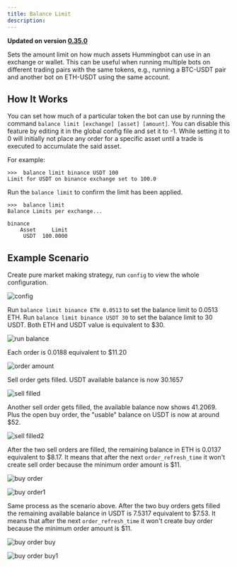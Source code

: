 ```yaml
---
title: Balance Limit
description:
---
```


**Updated on version [0.35.0](/release-notes/0.35.0)**

Sets the amount limit on how much assets Hummingbot can use in an exchange or wallet. This can be useful when running multiple bots on different trading pairs with the same tokens, e.g., running a BTC-USDT pair and another bot on ETH-USDT using the same account.

## How It Works

You can set how much of a particular token the bot can use by running the command `balance limit [exchange] [asset] [amount]`. You can disable this feature by editing it in the global config file and set it to -1. While setting it to 0 will initially not place any order for a specific asset until a trade is executed to accumulate the said asset.

For example:

```
>>>  balance limit binance USDT 100
Limit for USDT on binance exchange set to 100.0
```

Run the `balance limit` to confirm the limit has been applied.

```
>>>  balance limit
Balance Limits per exchange...

binance
    Asset     Limit
     USDT  100.0000
```

## Example Scenario

Create pure market making strategy, run `config` to view the whole configuration.

![config](img/config1.png)

Run `balance limit binance ETH 0.0513` to set the balance limit to 0.0513 ETH. Run `balance limit binance USDT 30` to set the balance limit to 30 USDT. Both ETH and USDT value is equivalent to \$30.

![run balance](img/bal_limit.PNG)

Each order is 0.0188 equivalent to \$11.20

![order amount](img/order_amount.png)

Sell order gets filled. USDT available balance is now 30.1657

![sell filled](img/sell_filled.png)

Another sell order gets filled, the available balance now shows 41.2069. Plus the open buy order, the "usable" balance on USDT is now at around \$52.

![sell filled2](img/sell_filled2.png)

After the two sell orders are filled, the remaining balance in ETH is 0.0137 equivalent to $8.17. It means that after the next `order_refresh_time` it won't create sell order because the minimum order amount is $11.

![buy order](img/buy_order.png)

![buy order1](img/buy_order1.png)

Same process as the scenario above. After the two buy orders gets filled the remaining available balance in USDT is 7.5317 equivalent to $7.53. It means that after the next `order_refresh_time` it won't create buy order because the minimum order amount is $11.

![buy order buy](img/buy_order_buy.png)

![buy order buy1](img/buy_order_buy1.png)

